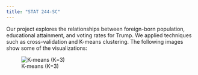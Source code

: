 ```yaml
---
title: "STAT 244-SC"
---
```


Our project explores the relationships between foreign-born population, educational attainment, and voting rates for Trump. We applied techniques such as cross-validation and K-means clustering. The following images show some of the visualizations:

![K-means (K=3)](images/plot1.png)

